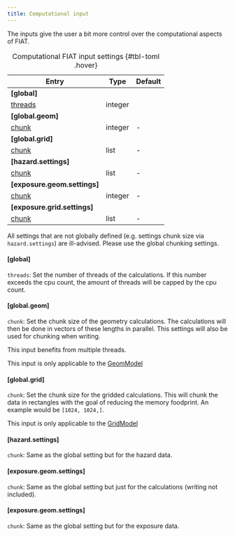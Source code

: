 ```yaml
---
title: Computational input
---
```


The inputs give the user a bit more control over the computational aspects of FIAT.

| Entry                            | Type    | Default     |
|----------------------------------|---------|-------------|
| **[global]**                     |         |             |
| [threads](#global)               | integer | <cpu count> |
| **[global.geom]**                |         |             |
| [chunk](#global.geom)            | integer | -           |
| **[global.grid]**                |         |             |
| [chunk](#global.grid)            | list    | -           |
| **[hazard.settings]**            |         |             |
| [chunk](#hazard.settings)        | list    | -           |
| **[exposure.geom.settings]**     |         |             |
| [chunk](#exposure.geom.settings) | integer | -           |
| **[exposure.grid.settings]**     |         |             |
| [chunk](#exposure.grid.settings) | list    | -           |
: Computational FIAT input settings {#tbl-toml .hover}

::: {.callout-warning}
All settings that are not globally defined (e.g. settings chunk size via `hazard.settings`) are ill-advised. Please use the global chunking settings.
::: 

#### [global]

`threads`: Set the number of threads of the calculations. If this number exceeds the cpu count, the amount of threads will be capped by the cpu count.

#### [global.geom]

`chunk`: Set the chunk size of the geometry calculations. The calculations will then be done in vectors of these lengths in parallel. This settings will also be used for chunking when writing.

::: {.callout-tip}
This input benefits from multiple threads.
::: 

::: {.callout-note}
This input is only applicable to the [GeomModel]()
::: 

#### [global.grid]

`chunk`: Set the chunk size for the gridded calculations. This will chunk the data in rectangles with the goal of reducing the memory foodprint. An example would be `[1024, 1024,]`.

::: {.callout-note}
This input is only applicable to the [GridModel]()
::: 

#### [hazard.settings]

`chunk`: Same as the global setting but for the hazard data.

#### [exposure.geom.settings]

`chunk`: Same as the global setting but just for the calculations (writing not included).

#### [exposure.geom.settings]

`chunk`: Same as the global setting but for the exposure data.
